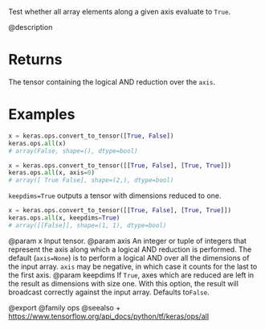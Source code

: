 Test whether all array elements along a given axis evaluate to `True`.

@description

# Returns
The tensor containing the logical AND reduction over the `axis`.

# Examples
```python
x = keras.ops.convert_to_tensor([True, False])
keras.ops.all(x)
# array(False, shape=(), dtype=bool)
```

```python
x = keras.ops.convert_to_tensor([[True, False], [True, True]])
keras.ops.all(x, axis=0)
# array([ True False], shape=(2,), dtype=bool)
```

`keepdims=True` outputs a tensor with dimensions reduced to one.
```python
x = keras.ops.convert_to_tensor([[True, False], [True, True]])
keras.ops.all(x, keepdims=True)
# array([[False]], shape=(1, 1), dtype=bool)
```

@param x Input tensor.
@param axis An integer or tuple of integers that represent the axis along
    which a logical AND reduction is performed. The default
    (`axis=None`) is to perform a logical AND over all the dimensions
    of the input array. `axis` may be negative, in which case it counts
    for the last to the first axis.
@param keepdims If `True`, axes which are reduced are left in the result as
    dimensions with size one. With this option, the result will
    broadcast correctly against the input array. Defaults to`False`.

@export
@family ops
@seealso
+ <https://www.tensorflow.org/api_docs/python/tf/keras/ops/all>
